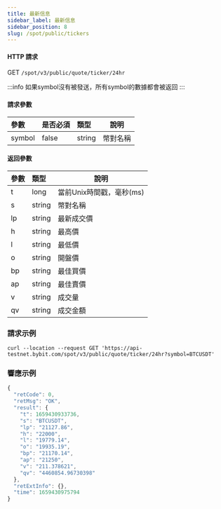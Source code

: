 ```yaml
---
title: 最新信息
sidebar_label: 最新信息
sidebar_position: 8
slug: /spot/public/tickers
---
```



#### HTTP 請求
GET <code>/spot/v3/public/quote/ticker/24hr</code>

:::info
如果symbol沒有被發送，所有symbol的數據都會被返回
:::

#### 請求參數
| 參數 | 是否必須 | 類型 | 說明|
|:----- |:-------|:-----|------ |
| symbol | false | string | 幣對名稱 |

#### 返回參數
| 參數 | 類型 | 說明|
|:----- |:-----|----- |
|t| long | 當前Unix時間戳，毫秒(ms) |
|s| string | 幣對名稱 |
|lp| string | 最新成交價 |
|h| string | 最高價 |
|l| string | 最低價 |
|o| string | 開盤價 |
|bp| string | 最佳買價 |
|ap| string | 最佳賣價 |
|v| string | 成交量 |
|qv| string | 成交金額 |

### 請求示例

<Tabs>
<TabItem value="console" label="Console">

```http
curl --location --request GET 'https://api-testnet.bybit.com/spot/v3/public/quote/ticker/24hr?symbol=BTCUSDT'
```

</TabItem>
</Tabs>

### 響應示例

```javascript
{
  "retCode": 0,
  "retMsg": "OK",
  "result": {
    "t": 1659430933736,
    "s": "BTCUSDT",
    "lp": "21127.86",
    "h": "22000",
    "l": "19779.14",
    "o": "19935.19",
    "bp": "21170.14",
    "ap": "21250",
    "v": "211.378621",
    "qv": "4460854.96730398"
  },
  "retExtInfo": {},
  "time": 1659430975794
}
```

